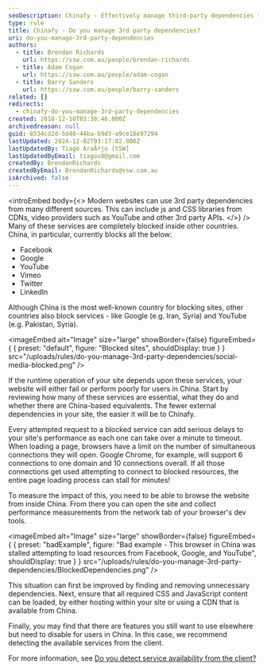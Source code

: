 ```yaml
---
seoDescription: Chinafy - Effectively manage third-party dependencies to ensure seamless website performance in China by removing unnecessary dependencies, hosting required CSS and JavaScript content locally or through a CDN available from China.
type: rule
title: Chinafy - Do you manage 3rd party dependencies?
uri: do-you-manage-3rd-party-dependencies
authors:
  - title: Brendan Richards
    url: https://ssw.com.au/people/brendan-richards
  - title: Adam Cogan
    url: https://ssw.com.au/people/adam-cogan
  - title: Barry Sanders
    url: https://ssw.com.au/people/barry-sanders
related: []
redirects:
  - chinafy-do-you-manage-3rd-party-dependencies
created: 2018-12-10T03:38:46.000Z
archivedreason: null
guid: 8534cd2d-5d40-44ba-b9d3-a9ce18e97294
lastUpdated: 2024-12-02T03:17:02.000Z
lastUpdatedBy: Tiago AraÃºjo [SSW]
lastUpdatedByEmail: tiagov8@gmail.com
createdBy: BrendanRichards
createdByEmail: BrendanRichards@ssw.com.au
isArchived: false
---
```


<introEmbed
  body={<>
Modern websites can use 3rd party dependencies from many different sources. This can include js and CSS libraries from CDNs, video providers such as YouTube and other 3rd party APIs.
  </>}
/>
Many of these services are completely blocked inside other countries. China, in particular, currently blocks all the below:

* Facebook
* Google
* YouTube
* Vimeo
* Twitter
* LinkedIn

Although China is the most well-known country for blocking sites, other countries also block services - like Google (e.g. Iran, Syria) and YouTube (e.g. Pakistan, Syria).


<imageEmbed
  alt="Image"
  size="large"
  showBorder={false}
  figureEmbed={ {
    preset: "default",
    figure: "Blocked sites",
    shouldDisplay: true
  } }
  src="/uploads/rules/do-you-manage-3rd-party-dependencies/social-media-blocked.png"
/>

If the runtime operation of your site depends upon these services, your website will either fail or perform poorly for users in China. Start by reviewing how many of these services are essential, what they do and whether there are China-based equivalents. The fewer external dependencies in your site, the easier it will be to Chinafy.

Every attempted request to a blocked service can add serious delays to your site's performance as each one can take over a minute to timeout. When loading a page, browsers have a limit on the number of simultaneous connections they will open. Google Chrome, for example, will support 6 connections to one domain and 10 connections overall. If all those connections get used attempting to connect to blocked resources, the entire page loading process can stall for minutes!

To measure the impact of this, you need to be able to browse the website from inside China. From there you can open the site and collect performance measurements from the network tab of your browser's dev tools.

<imageEmbed
  alt="Image"
  size="large"
  showBorder={false}
  figureEmbed={ {
    preset: "badExample",
    figure: "Bad example - This browser in China was stalled attempting to load resources from Facebook, Google, and YouTube",
    shouldDisplay: true
  } }
  src="/uploads/rules/do-you-manage-3rd-party-dependencies/BlockedDependencies.png"
/>

This situation can first be improved by finding and removing unnecessary dependencies. Next, ensure that all required CSS and JavaScript content can be loaded, by either hosting within your site or using a CDN that is available from China.

Finally, you may find that there are features you still want to use elsewhere but need to disable for users in China. In this case, we recommend detecting the available services from the client.

For more information, see [Do you detect service availability from the client?](/do-you-detect-service-availability-from-the-client)

